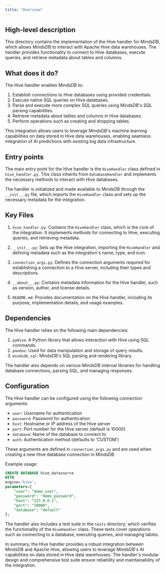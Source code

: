 ```yaml
---
title: "Overview"
---
```


## High-level description
This directory contains the implementation of the Hive handler for MindsDB, which allows MindsDB to interact with Apache Hive data warehouses. The handler provides functionality to connect to Hive databases, execute queries, and retrieve metadata about tables and columns.

## What does it do?
The Hive handler enables MindsDB to:
1. Establish connections to Hive databases using provided credentials.
2. Execute native SQL queries on Hive databases.
3. Parse and execute more complex SQL queries using MindsDB's SQL parsing capabilities.
4. Retrieve metadata about tables and columns in Hive databases.
5. Perform operations such as creating and dropping tables.

This integration allows users to leverage MindsDB's machine learning capabilities on data stored in Hive data warehouses, enabling seamless integration of AI predictions with existing big data infrastructure.

## Entry points
The main entry point for the Hive handler is the `HiveHandler` class defined in `hive_handler.py`. This class inherits from `DatabaseHandler` and implements the necessary methods to interact with Hive databases.

The handler is initialized and made available to MindsDB through the `__init__.py` file, which imports the `HiveHandler` class and sets up the necessary metadata for the integration.

## Key Files
1. `hive_handler.py`: Contains the `HiveHandler` class, which is the core of the integration. It implements methods for connecting to Hive, executing queries, and retrieving metadata.

2. `__init__.py`: Sets up the Hive integration, importing the `HiveHandler` and defining metadata such as the integration's name, type, and icon.

3. `connection_args.py`: Defines the connection arguments required for establishing a connection to a Hive server, including their types and descriptions.

4. `__about__.py`: Contains metadata information for the Hive handler, such as version, author, and license details.

5. `README.md`: Provides documentation on the Hive handler, including its purpose, implementation details, and usage examples.

## Dependencies
The Hive handler relies on the following main dependencies:

1. `pyHive`: A Python library that allows interaction with Hive using SQL commands.
2. `pandas`: Used for data manipulation and storage of query results.
3. `mindsdb_sql`: MindsDB's SQL parsing and rendering library.

The handler also depends on various MindsDB internal libraries for handling database connections, parsing SQL, and managing responses.

## Configuration
The Hive handler can be configured using the following connection arguments:

- `user`: Username for authentication
- `password`: Password for authentication
- `host`: Hostname or IP address of the Hive server
- `port`: Port number for the Hive server (default is 10000)
- `database`: Name of the database to connect to
- `auth`: Authentication method (defaults to 'CUSTOM')

These arguments are defined in `connection_args.py` and are used when creating a new Hive database connection in MindsDB.

Example usage:
```sql
CREATE DATABASE hive_datasource
WITH
engine='hive',
parameters={
    "user": "demo_user",
    "password": "demo_password",
    "host": "127.0.0.1",
    "port": "10000",
    "database": "default"
};
```

The handler also includes a test suite in the `tests` directory, which verifies the functionality of the `HiveHandler` class. These tests cover operations such as connecting to a database, executing queries, and managing tables.

In summary, the Hive handler provides a robust integration between MindsDB and Apache Hive, allowing users to leverage MindsDB's AI capabilities on data stored in Hive data warehouses. The handler's modular design and comprehensive test suite ensure reliability and maintainability of the integration.